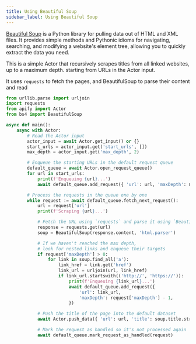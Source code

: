 ```yaml
---
title: Using Beautiful Soup
sidebar_label: Using Beautiful Soup
---
```


<!-- TODO: link the correct Actor template -->

[Beautiful Soup](https://www.crummy.com/software/BeautifulSoup/) is a Python library for pulling data out of HTML and XML files.
It provides simple methods and Pythonic idioms for navigating, searching, and modifying a website's element tree,
allowing you to quickly extract the data you need.

This is a simple Actor that recursively scrapes titles from all linked websites,
up to a maximum depth.
starting from URLs in the Actor input.

It uses `requests` to fetch the pages,
and BeautifulSoup to parse their content and read

```python title="src/main.py"
from urllib.parse import urljoin
import requests
from apify import Actor
from bs4 import BeautifulSoup

async def main():
    async with Actor:
        # Read the Actor input
        actor_input = await Actor.get_input() or {}
        start_urls = actor_input.get('start_urls', [])
        max_depth = actor_input.get('max_depth', 2)

        # Enqueue the starting URLs in the default request queue
        default_queue = await Actor.open_request_queue()
        for url in start_urls:
            print(f'Enqueuing {url}...')
            await default_queue.add_request({ 'url': url, 'maxDepth': max_depth })

        # Process the requests in the queue one by one
        while request := await default_queue.fetch_next_request():
            url = request['url']
            print(f'Scraping {url}...')

            # Fetch the URL using `requests` and parse it using `BeautifulSoup`
            response = requests.get(url)
            soup = BeautifulSoup(response.content, 'html.parser')

            # If we haven't reached the max depth,
            # look for nested links and enqueue their targets
            if request['maxDepth'] > 0:
                for link in soup.find_all('a'):
                    link_href = link.get('href')
                    link_url = urljoin(url, link_href)
                    if link_url.startswith(('http://', 'https://')):
                        print(f'Enqueuing {link_url}...')
                        await default_queue.add_request({
                            'url': link_url,
                            'maxDepth': request['maxDepth'] - 1,
                        })

            # Push the title of the page into the default dataset
            await Actor.push_data({ 'url': url, 'title': soup.title.string })

            # Mark the request as handled so it's not processed again
            await default_queue.mark_request_as_handled(request)
```
